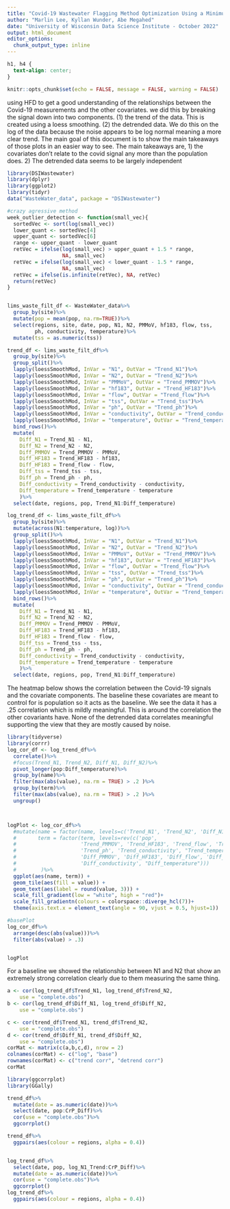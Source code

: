 ```yaml
---
title: "Covid-19 Wastewater Flagging Method Optimization Using a Minimum Flagging         Difference of 10%"
author: "Marlin Lee, Kyllan Wunder, Abe Megahed"
date: "University of Wisconsin Data Science Institute - October 2022"
output: html_document
editor_options: 
  chunk_output_type: inline
---
```


```css
h1, h4 {
  text-align: center;
}
```

```r
knitr::opts_chunk$set(echo = FALSE, message = FALSE, warning = FALSE)
```

using HFD to get a good understanding of the relationships between the Covid-19
measurements and the other covariates. we did this by breaking the signal down into
two components. (1) the trend of the data. This is created using a loess smoothing.
 (2) the detrended data. We do this on the log of the data because the noise appears to be log normal meaning a more clear trend. The main goal of this document is to show the main takeaways of those plots in an easier way to see. The main takeaways are, 1) the covariates don't relate to the covid signal any more than the population does. 2) The detrended data seems to be largely independent


```r
library(DSIWastewater)
library(dplyr)
library(ggplot2)
library(tidyr)
data("WasteWater_data", package = "DSIWastewater")
```

```r

#crazy agressive method
week_outlier_detection <- function(small_vec){
  sortedVec <- sort(log(small_vec))
  lower_quant <- sortedVec[4]
  upper_quant <- sortedVec[6]
  range <- upper_quant - lower_quant
  retVec = ifelse(log(small_vec) > upper_quant + 1.5 * range,
                  NA, small_vec)
  retVec = ifelse(log(small_vec) < lower_quant - 1.5 * range,
                  NA, small_vec)
  retVec = ifelse(is.infinite(retVec), NA, retVec)
  return(retVec)
}


lims_waste_filt_df <- WasteWater_data%>%
  group_by(site)%>%
  mutate(pop = mean(pop, na.rm=TRUE))%>%
  select(regions, site, date, pop, N1, N2, PMMoV, hf183, flow, tss,
         ph, conductivity, temperature)%>%
  mutate(tss = as.numeric(tss))

```

```r
trend_df <- lims_waste_filt_df%>%
  group_by(site)%>%
  group_split()%>%
  lapply(loessSmoothMod, InVar = "N1", OutVar = "Trend_N1")%>%
  lapply(loessSmoothMod, InVar = "N2", OutVar = "Trend_N2")%>%
  lapply(loessSmoothMod, InVar = "PMMoV", OutVar = "Trend_PMMOV")%>%
  lapply(loessSmoothMod, InVar = "hf183", OutVar = "Trend_HF183")%>%
  lapply(loessSmoothMod, InVar = "flow", OutVar = "Trend_flow")%>%
  lapply(loessSmoothMod, InVar = "tss", OutVar = "Trend_tss")%>%
  lapply(loessSmoothMod, InVar = "ph", OutVar = "Trend_ph")%>%
  lapply(loessSmoothMod, InVar = "conductivity", OutVar = "Trend_conductivity")%>%
  lapply(loessSmoothMod, InVar = "temperature", OutVar = "Trend_temperature")%>%
  bind_rows()%>%
  mutate(
    Diff_N1 = Trend_N1 - N1,
    Diff_N2 = Trend_N2 - N2,
    Diff_PMMOV = Trend_PMMOV - PMMoV,
    Diff_HF183 = Trend_HF183 - hf183,
    Diff_HF183 = Trend_flow - flow,
    Diff_tss = Trend_tss - tss,
    Diff_ph = Trend_ph - ph,
    Diff_conductivity = Trend_conductivity - conductivity,
    Diff_temperature = Trend_temperature - temperature
    )%>%
  select(date, regions, pop, Trend_N1:Diff_temperature)
```



```r
log_trend_df <- lims_waste_filt_df%>%
  group_by(site)%>%
  mutate(across(N1:temperature, log))%>%
  group_split()%>%
  lapply(loessSmoothMod, InVar = "N1", OutVar = "Trend_N1")%>%
  lapply(loessSmoothMod, InVar = "N2", OutVar = "Trend_N2")%>%
  lapply(loessSmoothMod, InVar = "PMMoV", OutVar = "Trend_PMMOV")%>%
  lapply(loessSmoothMod, InVar = "hf183", OutVar = "Trend_HF183")%>%
  lapply(loessSmoothMod, InVar = "flow", OutVar = "Trend_flow")%>%
  lapply(loessSmoothMod, InVar = "tss", OutVar = "Trend_tss")%>%
  lapply(loessSmoothMod, InVar = "ph", OutVar = "Trend_ph")%>%
  lapply(loessSmoothMod, InVar = "conductivity", OutVar = "Trend_conductivity")%>%
  lapply(loessSmoothMod, InVar = "temperature", OutVar = "Trend_temperature")%>%
  bind_rows()%>%
  mutate(
    Diff_N1 = Trend_N1 - N1,
    Diff_N2 = Trend_N2 - N2,
    Diff_PMMOV = Trend_PMMOV - PMMoV,
    Diff_HF183 = Trend_HF183 - hf183,
    Diff_HF183 = Trend_flow - flow,
    Diff_tss = Trend_tss - tss,
    Diff_ph = Trend_ph - ph,
    Diff_conductivity = Trend_conductivity - conductivity,
    Diff_temperature = Trend_temperature - temperature
    )%>%
  select(date, regions, pop, Trend_N1:Diff_temperature)
``` 

The heatmap below shows the correlation between the Covid-19 signals and the covariate
components. The baseline these covariates are meant to control for is population so
it acts as the baseline. We see the data it has a .25 correlation which is mildly meaningful. This is around the correlation the other covariants have. None of the detrended data correlates meaningful supporting the view that they are mostly caused by noise.


```r
library(tidyverse)
library(corrr)
log_cor_df <- log_trend_df%>%
  correlate()%>%
  #focus(Trend_N1, Trend_N2, Diff_N1, Diff_N2)%>%
  pivot_longer(pop:Diff_temperature)%>%
  group_by(name)%>%
  filter(max(abs(value), na.rm = TRUE) > .2 )%>%
  group_by(term)%>%
  filter(max(abs(value), na.rm = TRUE) > .2 )%>%
  ungroup()



logPlot <- log_cor_df%>%
  #mutate(name = factor(name, levels=c('Trend_N1', 'Trend_N2', 'Diff_N1', 'Diff_N2')),
  #       term = factor(term, levels=rev(c('pop', 
  #                     'Trend_PMMOV', 'Trend_HF183', 'Trend_flow', 'Trend_tss',
  #                     'Trend_ph', 'Trend_conductivity', "Trend_temperature",
  #                     'Diff_PMMOV', 'Diff_HF183', 'Diff_flow', 'Diff_tss', 'Diff_ph',
  #                     'Diff_conductivity', "Diff_temperature")))
  #        )%>%
  ggplot(aes(name, term)) +
  geom_tile(aes(fill = value)) + 
  geom_text(aes(label = round(value, 3))) +
  scale_fill_gradient(low = "white", high = "red")+
  scale_fill_gradientn(colours = colorspace::diverge_hcl(7))+
  theme(axis.text.x = element_text(angle = 90, vjust = 0.5, hjust=1))

#basePlot
log_cor_df%>%
  arrange(desc(abs(value)))%>%
  filter(abs(value) > .3)


logPlot
```


For a baseline we showed the relationship between N1 and N2 that show an extremely strong correlation clearly due to them measuring the same thing.
```r
a <- cor(log_trend_df$Trend_N1, log_trend_df$Trend_N2,
    use = "complete.obs")
b <- cor(log_trend_df$Diff_N1, log_trend_df$Diff_N2,
    use = "complete.obs")

c <- cor(trend_df$Trend_N1, trend_df$Trend_N2,
    use = "complete.obs")
d <- cor(trend_df$Diff_N1, trend_df$Diff_N2,
    use = "complete.obs")
corMat <- matrix(c(a,b,c,d), nrow = 2)
colnames(corMat) <- c("log", "base")
rownames(corMat) <- c("trend corr", "detrend corr")
corMat
```




```r
library(ggcorrplot)
library(GGally)

trend_df%>%
  mutate(date = as.numeric(date))%>%
  select(date, pop:CrP_Diff)%>%
  cor(use = "complete.obs")%>%
  ggcorrplot()

trend_df%>%
  ggpairs(aes(colour = regions, alpha = 0.4))


log_trend_df%>%
  select(date, pop, log_N1_Trend:CrP_Diff)%>%
  mutate(date = as.numeric(date))%>%
  cor(use = "complete.obs")%>%
  ggcorrplot()
log_trend_df%>%
  ggpairs(aes(colour = regions, alpha = 0.4))
```